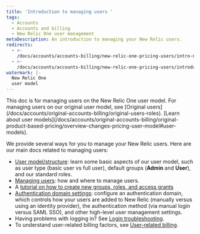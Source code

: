 ```yaml
---
title: 'Introduction to managing users '
tags:
  - Accounts
  - Accounts and billing
  - New Relic One user management
metaDescription: An introduction to managing your New Relic users.
redirects:
  - >-
    /docs/accounts/accounts-billing/new-relic-one-pricing-users/intro-new-relic-user-management
  - >-
    /docs/accounts/accounts-billing/new-relic-one-pricing-users/introduction-managing-users
watermark: |-
  New Relic One
  user model
---
```


<Callout variant="important">
  This doc is for managing users on the New Relic One user model. For managing users on our original user model, see [Original users](/docs/accounts/original-accounts-billing/original-users-roles). [Learn about user models](/docs/accounts/original-accounts-billing/original-product-based-pricing/overview-changes-pricing-user-model#user-models).
</Callout>

We provide several ways for you to manage your New Relic users. Here are our main docs related to managing users:

* [User model/structure](/docs/accounts/accounts-billing/new-relic-one-pricing-users/users-roles): learn some basic aspects of our user model, such as user type (basic user vs full user), default groups (**Admin** and **User**), and our standard roles.
* [Managing users](/docs/accounts/accounts-billing/new-relic-one-pricing-users/manage-user-groups-roles-access-grants): how and where to manage users.
* A [tutorial on how to create new groups, roles, and access grants](/docs/accounts/accounts-billing/new-relic-one-user-management/tutorial-add-new-user-groups-roles-new-relic-one-user-model)
* [Authentication domain settings](/docs/accounts/accounts-billing/new-relic-one-pricing-users/configure-authentication-domains): configure an authentication domain, which controls how your users are added to New Relic (manually versus using an identity provider), the authentication method (via manual login versus SAML SSO), and other high-level user management settings.
* Having problems with logging in? See [Login troubleshooting](/docs/accounts/accounts-billing/account-setup/troubleshoot-new-relics-password-email-address-login-problems).
* To understand user-related billing factors, see [User-related billing](/docs/accounts/accounts-billing/new-relic-one-pricing-users/new-relic-one-pricing-billing#user-count).
